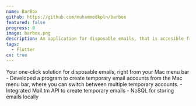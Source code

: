 ```yaml
---
name: BarBox
github: https://github.com/muhammedkpln/barbox
featured: false
progress: 0
image: barbox.png
description: An application for disposable emails, that is accesible from your Mac menu bar.
tags:
  - Flutter
cv: true
---
```



<ProjectDetails>
  Your one-click solution for disposable emails, right from your Mac menu bar
</ProjectDetails>

<CvOnlyDetails>
  - Developed a program to create temporary email accounts from the Mac menu bar,
  where you can switch between multiple temporary accounts.
  - Integrated Mail.tm API to create temporary emails
  - NoSQL for storing emails locally
</CvOnlyDetails>
